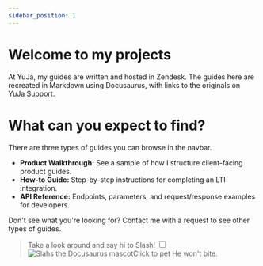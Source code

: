 ```yaml
---
sidebar_position: 1
---
```


# Welcome to my projects

At YuJa, my guides are written and hosted in Zendesk. The guides here are recreated in Markdown using Docusaurus, with links to the originals on YuJa Support.

# What can you expect to find?

There are three types of guides you can browse in the navbar.

- **Product Walkthrough:** See a sample of how I structure client-facing product guides.
- **How-to Guide:** Step-by-step instructions for completing an LTI integration.
- **API Reference:** Endpoints, parameters, and request/response examples for developers.

Don't see what you're looking for? Contact me with a request to see other types of guides.

>Take a look around and say hi to Slash! <label className="tip" tabIndex={0}><input type="checkbox" className="tip__toggle" aria-hidden="true" /><img src="/img/docusaurus.png" alt="Slahs the Docusaurus mascot" className="tip__img" /><span className="tip__bubble" role="tooltip"><span className="tip__text">Click to pet</span><img src="/img/red_heart1.png" alt="" className="tip__heart" /></span></label> He won't bite.

